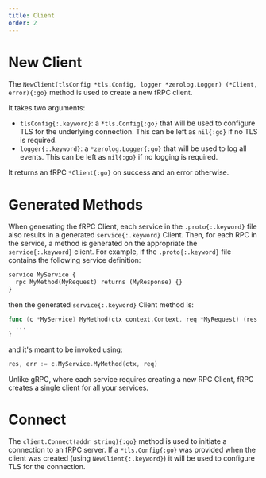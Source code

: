 ```yaml
---
title: Client
order: 2
---
```


# New Client

The `NewClient(tlsConfig *tls.Config, logger *zerolog.Logger) (*Client, error){:go}` method is used to create a new fRPC client.

It takes two arguments:
- `tlsConfig{:.keyword}`: a `*tls.Config{:go}` that will be used to configure TLS for the underlying connection. This can be left as `nil{:go}` if no TLS is required.
- `logger{:.keyword}`: a `*zerolog.Logger{:go}` that will be used to log all events. This can be left as `nil{:go}` if no logging is required.

It returns an fRPC `*Client{:go}` on success and an error otherwise.

# Generated Methods

When generating the fRPC Client, each service in the `.proto{:.keyword}` file also results in a generated `service{:.keyword}` Client.
Then, for each RPC in the service, a method is generated on the appropriate the `service{:.keyword}` client.
For example, if the `.proto{:.keyword}` file contains the following service definition:

```proto
service MyService {
  rpc MyMethod(MyRequest) returns (MyResponse) {}
}
```

then the generated `service{:.keyword}` Client method is:
```go
func (c *MyService) MyMethod(ctx context.Context, req *MyRequest) (res *MyResponse, err error) {
  ...
}
```

and it's meant to be invoked using:
```go
res, err := c.MyService.MyMethod(ctx, req)
```

Unlike gRPC, where each service requires creating a new RPC Client, fRPC creates a single client for all your services.

# Connect

The `client.Connect(addr string){:go}` method is used to initiate a connection to an fRPC server.
If a `*tls.Config{:go}` was provided when the client was created (using `NewClient{:.keyword}`)
it will be used to configure TLS for the connection.

[//]: # (Connect&#40;addr string&#41; error)

[//]: # (FromConn&#40;conn net.Conn&#41; error)

[//]: # (Closed&#40;&#41; bool)

[//]: # (Error&#40;&#41; error)

[//]: # (Close&#40;&#41; error)

[//]: # (WritePacket&#40;p *packet.Packet&#41; error)

[//]: # (Flush&#40;&#41; error)

[//]: # (CloseChannel&#40;&#41; <-chan struct{})

[//]: # (Raw&#40;&#41; &#40;net.Conn, error&#41;)

[//]: # (Logger&#40;&#41; *zerolog.Logger)